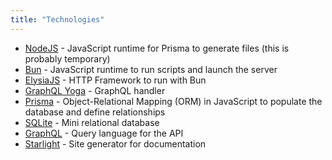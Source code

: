 ```yaml
---
title: "Technologies"
---
```


- [NodeJS](https://nodejs.org/en) - JavaScript runtime for Prisma to generate files (this is probably temporary)
- [Bun](https://bun.sh/) - JavaScript runtime to run scripts and launch the server
- [ElysiaJS](https://elysiajs.com/) - HTTP Framework to run with Bun
- [GraphQL Yoga](https://elysiajs.com/plugins/graphql-yoga.html) - GraphQL handler
- [Prisma](https://www.prisma.io/) - Object-Relational Mapping (ORM) in JavaScript to populate the database and define relationships
- [SQLite](https://sqlite.org/) - Mini relational database
- [GraphQL](https://graphql.org/) - Query language for the API
- [Starlight](https://starlight.astro.build/) - Site generator for documentation
